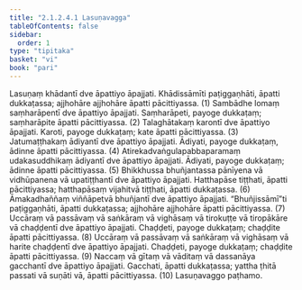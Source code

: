 ```yaml
---
title: "2.1.2.4.1 Lasuṇavagga"
tableOfContents: false
sidebar:
  order: 1
type: "tipitaka"
basket: "vi"
book: "pari"
---
```



<DynamicBreadcrumb />

<Division number="231" book="pari" bookNo="5" page="130">

<Paragraph number="877" book="pari">
Lasuṇaṃ khādantī dve āpattiyo āpajjati. Khādissāmīti paṭiggaṇhāti, āpatti dukkaṭassa; ajjhohāre ajjhohāre āpatti pācittiyassa. (1)
</Paragraph>

<Paragraph number="878" book="pari">
Sambādhe lomaṃ saṃharāpentī dve āpattiyo āpajjati. Saṃharāpeti, payoge dukkaṭaṃ; saṃharāpite āpatti pācittiyassa. (2)
</Paragraph>

<Paragraph number="879" book="pari">
Talaghātakaṃ karontī dve āpattiyo āpajjati. Karoti, payoge dukkaṭaṃ; kate āpatti pācittiyassa. (3)
</Paragraph>

<Paragraph number="880" book="pari">
Jatumaṭṭhakaṃ ādiyantī dve āpattiyo āpajjati. Ādiyati, payoge dukkaṭaṃ, ādinne āpatti pācittiyassa. (4)
</Paragraph>

<Paragraph number="881" book="pari">
Atirekadvaṅgulapabbaparamaṃ udakasuddhikaṃ ādiyantī dve āpattiyo āpajjati. Ādiyati, payoge dukkaṭaṃ; ādinne āpatti pācittiyassa. (5)
</Paragraph>

<Paragraph number="882" book="pari">
Bhikkhussa bhuñjantassa pānīyena vā vidhūpanena vā upatiṭṭhantī dve āpattiyo āpajjati. Hatthapāse tiṭṭhati, āpatti pācittiyassa; hatthapāsaṃ vijahitvā tiṭṭhati, āpatti dukkaṭassa. (6)
</Paragraph>

<Paragraph number="883" book="pari">
Āmakadhaññaṃ viññāpetvā bhuñjantī dve āpattiyo āpajjati. “Bhuñjissāmī”ti paṭiggaṇhāti, āpatti dukkaṭassa; ajjhohāre ajjhohāre āpatti pācittiyassa. (7)
</Paragraph>

<Paragraph number="884" book="pari">
Uccāraṃ vā passāvaṃ vā saṅkāraṃ vā vighāsaṃ vā tirokuṭṭe vā tiropākāre vā chaḍḍentī dve āpattiyo āpajjati. Chaḍḍeti, payoge dukkaṭaṃ; chaḍḍite āpatti pācittiyassa. (8)
</Paragraph>

<Paragraph number="885" book="pari">
Uccāraṃ vā passāvaṃ vā saṅkāraṃ vā vighāsaṃ vā harite chaḍḍentī dve āpattiyo āpajjati. Chaḍḍeti, payoge dukkaṭaṃ; chaḍḍite āpatti pācittiyassa. (9)
</Paragraph>

<Paragraph number="886" book="pari">
Naccaṃ vā gītaṃ vā vāditaṃ vā dassanāya gacchantī dve āpattiyo āpajjati. Gacchati, āpatti dukkaṭassa; yattha ṭhitā passati vā suṇāti vā, āpatti pācittiyassa. (10)

</Paragraph>
</Division>

<Paragraph number="887" type="center" book="pari">
Lasuṇavaggo paṭhamo.
</Paragraph>